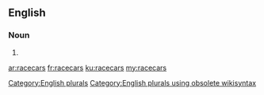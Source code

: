 ==English==

===Noun===
{{head|en}}

# {{plural of|racecar}}

[[Category:English plurals]][[Category:English plurals using obsolete wikisyntax]]

[[ar:racecars]]
[[fr:racecars]]
[[ku:racecars]]
[[my:racecars]]